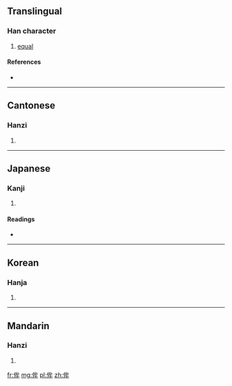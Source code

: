 ==Translingual==

===Han character===
{{Han char|rn=9|rad=人|as=06|sn=8|four=2325<sub>0</sub>|canj=人戈竹手 (OIHQ)}}

# [[equal]]

====References====
* {{Han ref|kx=0102.080|dkj=00597|dj=0216.070|hdz=10154.130|uh=4F94|ud=20372|bh=CBC6|bd=52166}}

----

==Cantonese==

===Hanzi===
{{yue-hanzi|jyut=|y=mau4}}

# {{defn|lang=yue|sort=人06}}

----

==Japanese==

===Kanji===
{{ja-kanji|grade=|rs=人06}}

# {{defn|lang=ja|sort=人06}}

====Readings====
* {{ja-readings|on=[[ぼう]] (bō), [[む]] (mu)|kun=[[ひとしい]] (hitoshii), [[そろう]] (sorou), [[したがう]] (shitagau), [[つとめる]] (tsutomeru), [[とる]] (toru), [[はかる]] (hakaru)}}

----

==Korean==

===Hanja===
{{ko-hanja|hangeul=모|rv=mo|mr=mo}}

# {{defn|lang=ko|sort=人06}}

----

==Mandarin==

===Hanzi===
{{cmn-hanzi|pin=[[móu]] ([[mou2]])|wg=mou<sup>2</sup>}}

# {{defn|lang=cmn|sort=人06}}

[[fr:侔]]
[[mg:侔]]
[[pl:侔]]
[[zh:侔]]